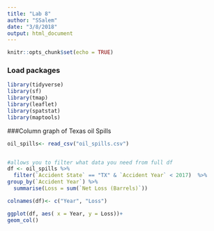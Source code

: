 ```yaml
---
title: "Lab 8"
author: "SSalem"
date: "3/8/2018"
output: html_document
---
```


```r
knitr::opts_chunk$set(echo = TRUE)
```

### Load packages
```r
library(tidyverse)
library(sf)
library(tmap)
library(leaflet)
library(spatstat)
library(maptools)


```

###Column graph of Texas oil Spills

```r
oil_spills<- read_csv("oil_spills.csv")


#allows you to filter what data you need from full df
df <- oil_spills %>% 
  filter(`Accident State` == "TX" & `Accident Year` < 2017)  %>% 
group_by(`Accident Year`) %>% 
  summarise(Loss = sum(`Net Loss (Barrels)`))

colnames(df)<- c("Year", "Loss")

ggplot(df, aes( x = Year, y = Loss))+
geom_col()


```


